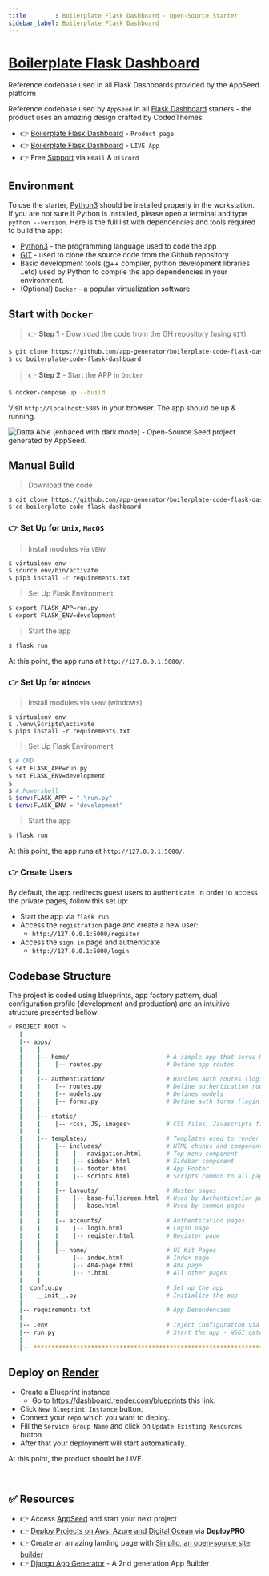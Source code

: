 ```yaml
---
title        : Boilerplate Flask Dashboard - Open-Source Starter
sidebar_label: Boilerplate Flask Dashboard
---
```


# [Boilerplate Flask Dashboard](https://appseed.us/boilerplate-code/flask-dashboard/)

<SubHeading> Reference codebase used in all Flask Dashboards provided by the AppSeed platform</SubHeading>

Reference codebase used by `AppSeed` in all [Flask Dashboard](https://appseed.us/admin-dashboards/flask/) starters - the product uses an amazing design crafted by CodedThemes.

- 👉 [Boilerplate Flask Dashboard](https://appseed.us/boilerplate-code/flask-dashboard/) - `Product page`
- 👉 [Boilerplate Flask Dashboard](https://flask-datta-able.appseed-srv1.com/) - `LIVE App`
- 👉 Free [Support](https://appseed.us/support/) via `Email` & `Discord`


## Environment

To use the starter, [Python3](https://www.python.org) should be installed properly in the workstation. 
If you are not sure if Python is installed, please open a terminal and type `python --version`. Here is the full list with dependencies and tools required to build the app:

- [Python3](https://www.python.org) - the programming language used to code the app
- [GIT](https://git-scm.com) - used to clone the source code from the Github repository
- Basic development tools (g++ compiler, python development libraries ..etc) used by Python to compile the app dependencies in your environment.
- (Optional) `Docker` - a popular virtualization software


## Start with `Docker`

> 👉 **Step 1** - Download the code from the GH repository (using `GIT`) 

```bash
$ git clone https://github.com/app-generator/boilerplate-code-flask-dashboard.git
$ cd boilerplate-code-flask-dashboard
```

> 👉 **Step 2** - Start the APP in `Docker`

```bash
$ docker-compose up --build 
```

Visit `http://localhost:5085` in your browser. The app should be up & running.


![Datta Able (enhaced with dark mode) - Open-Source Seed project generated by AppSeed.](https://user-images.githubusercontent.com/51070104/176118649-7233ffbc-6118-4f56-8cda-baa81d256877.png)


## Manual Build 

> Download the code 

```bash
$ git clone https://github.com/app-generator/boilerplate-code-flask-dashboard.git
$ cd boilerplate-code-flask-dashboard
```

### 👉 Set Up for `Unix`, `MacOS` 

> Install modules via `VENV`  

```bash
$ virtualenv env
$ source env/bin/activate
$ pip3 install -r requirements.txt
```

> Set Up Flask Environment

```bash
$ export FLASK_APP=run.py
$ export FLASK_ENV=development
```

> Start the app

```bash
$ flask run
```

At this point, the app runs at `http://127.0.0.1:5000/`. 


### 👉 Set Up for `Windows` 

> Install modules via `VENV` (windows) 

```
$ virtualenv env
$ .\env\Scripts\activate
$ pip3 install -r requirements.txt
```

> Set Up Flask Environment

```bash
$ # CMD 
$ set FLASK_APP=run.py
$ set FLASK_ENV=development
$
$ # Powershell
$ $env:FLASK_APP = ".\run.py"
$ $env:FLASK_ENV = "development"
```

> Start the app

```bash
$ flask run
```

At this point, the app runs at `http://127.0.0.1:5000/`. 


### 👉 Create Users

By default, the app redirects guest users to authenticate. In order to access the private pages, follow this set up: 

- Start the app via `flask run`
- Access the `registration` page and create a new user:
  - `http://127.0.0.1:5000/register`
- Access the `sign in` page and authenticate
  - `http://127.0.0.1:5000/login`


## Codebase Structure

The project is coded using blueprints, app factory pattern, dual configuration profile (development and production) and an intuitive structure presented bellow:

```bash
< PROJECT ROOT >
   |
   |-- apps/
   |    |
   |    |-- home/                           # A simple app that serve HTML files
   |    |    |-- routes.py                  # Define app routes
   |    |
   |    |-- authentication/                 # Handles auth routes (login and register)
   |    |    |-- routes.py                  # Define authentication routes  
   |    |    |-- models.py                  # Defines models  
   |    |    |-- forms.py                   # Define auth forms (login and register) 
   |    |
   |    |-- static/
   |    |    |-- <css, JS, images>          # CSS files, Javascripts files
   |    |
   |    |-- templates/                      # Templates used to render pages
   |    |    |-- includes/                  # HTML chunks and components
   |    |    |    |-- navigation.html       # Top menu component
   |    |    |    |-- sidebar.html          # Sidebar component
   |    |    |    |-- footer.html           # App Footer
   |    |    |    |-- scripts.html          # Scripts common to all pages
   |    |    |
   |    |    |-- layouts/                   # Master pages
   |    |    |    |-- base-fullscreen.html  # Used by Authentication pages
   |    |    |    |-- base.html             # Used by common pages
   |    |    |
   |    |    |-- accounts/                  # Authentication pages
   |    |    |    |-- login.html            # Login page
   |    |    |    |-- register.html         # Register page
   |    |    |
   |    |    |-- home/                      # UI Kit Pages
   |    |         |-- index.html            # Index page
   |    |         |-- 404-page.html         # 404 page
   |    |         |-- *.html                # All other pages
   |    |    
   |  config.py                             # Set up the app
   |    __init__.py                         # Initialize the app
   |
   |-- requirements.txt                     # App Dependencies
   |
   |-- .env                                 # Inject Configuration via Environment
   |-- run.py                               # Start the app - WSGI gateway
   |
   |-- ************************************************************************
```


## Deploy on [Render](https://render.com/)

- Create a Blueprint instance
  - Go to https://dashboard.render.com/blueprints this link.
- Click `New Blueprint Instance` button.
- Connect your `repo` which you want to deploy.
- Fill the `Service Group Name` and click on `Update Existing Resources` button.
- After that your deployment will start automatically.

At this point, the product should be LIVE.

<br />

## ✅ Resources 

- 👉 Access [AppSeed](https://appseed.us/) and start your next project
- 👉 [Deploy Projects on Aws, Azure and Digital Ocean](https://www.docs.deploypro.dev/) via **DeployPRO**
- 👉 Create an amazing landing page with [Simpllo, an open-source site builder](https://www.simpllo.com/)
- 👉 [Django App Generator](https://app-generator.dev/django/) - A 2nd generation App Builder
